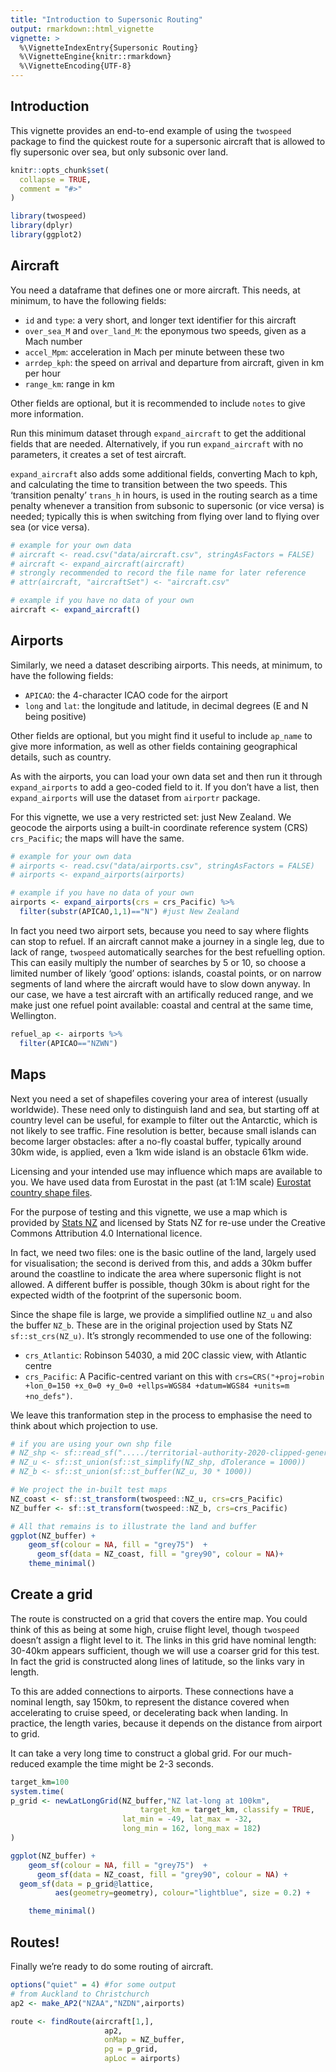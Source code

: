 ```yaml
---
title: "Introduction to Supersonic Routing"
output: rmarkdown::html_vignette
vignette: >
  %\VignetteIndexEntry{Supersonic Routing}
  %\VignetteEngine{knitr::rmarkdown}
  %\VignetteEncoding{UTF-8}
---
```

## Introduction

This vignette provides an end-to-end example of using the `twospeed` package to find the quickest route for a supersonic aircraft that is allowed to fly supersonic over sea, but only subsonic over land.


```r
knitr::opts_chunk$set(
  collapse = TRUE,
  comment = "#>"
)
```

```r
library(twospeed)
library(dplyr)
library(ggplot2)

```


## Aircraft

You need a dataframe that defines one or more aircraft. This needs, at minimum, to have the following fields:

* `id` and `type`: a very short, and longer text identifier for this aircraft
* `over_sea_M` and `over_land_M`: the eponymous two speeds, given as a Mach number
* `accel_Mpm`: acceleration in Mach per minute between these two
* `arrdep_kph`: the speed on arrival and departure from aircraft, given in km per hour
* `range_km`: range in km

Other fields are optional, but it is recommended to include `notes` to give more information. 

Run this minimum dataset through `expand_aircraft` to get the additional fields that are needed. Alternatively, if you run `expand_aircraft` with no parameters, it creates a set of test aircraft. 

`expand_aircraft` also adds some additional fields, converting Mach to kph, and calculating the time to transition between the two speeds. This 'transition penalty' `trans_h` in hours, is used in the routing search as a time penalty whenever a transition from subsonic to supersonic (or vice versa) is needed; typically this is when switching from flying over land to flying over sea (or vice versa).


```r

# example for your own data
# aircraft <- read.csv("data/aircraft.csv", stringAsFactors = FALSE)
# aircraft <- expand_aircraft(aircraft)
# strongly recommended to record the file name for later reference
# attr(aircraft, "aircraftSet") <- "aircraft.csv"

# example if you have no data of your own
aircraft <- expand_aircraft()

```

## Airports

Similarly, we need a dataset describing airports. This needs, at minimum, to have the following fields:

* `APICAO`: the 4-character ICAO code for the airport
* `long` and `lat`: the longitude and latitude, in decimal degrees (E and N being positive)

Other fields are optional, but you might find it useful to include `ap_name` to give more information, as well as other fields containing geographical details, such as country. 

As with the airports, you can load your own data set and then run it through `expand_airports` to add a geo-coded field to it. If you don't have a list, then `expand_airports` will use the dataset from `airportr` package.

For this vignette, we use a very restricted set: just New Zealand. We geocode the airports using a built-in coordinate reference system (CRS) `crs_Pacific`; the maps will have the same.

```r

# example for your own data
# airports <- read.csv("data/airports.csv", stringAsFactors = FALSE)
# airports <- expand_airports(airports)

# example if you have no data of your own
airports <- expand_airports(crs = crs_Pacific) %>% 
  filter(substr(APICAO,1,1)=="N") #just New Zealand

```

In fact you need two airport sets, because you need to say where flights can stop to refuel. If an aircraft cannot make a journey in a single leg, due to lack of range, `twospeed` automatically searches for the best refuelling option. This can easily multiply the number of searches by 5 or 10, so choose a limited number of likely 'good' options: islands, coastal points, or on narrow segments of land where the aircraft would have to slow down anyway. In our case, we have a test aircraft with an artifically reduced range, and we make just one refuel point available: coastal and central at the same time, Wellington.

```r

refuel_ap <- airports %>% 
  filter(APICAO=="NZWN")

```

## Maps

Next you need a set of shapefiles covering your area of interest (usually worldwide). These need only to distinguish land and sea, but starting off at country level can be useful, for example to filter out the Antarctic, which is not likely to see traffic. Fine resolution is better, because small islands can become larger obstacles: after a no-fly coastal buffer, typically around 30km wide, is applied, even a 1km wide island is an obstacle 61km wide. 

Licensing and your intended use may influence which maps are available to you. We have used data from Eurostat in the past (at 1:1M scale) [Eurostat country shape files](https://ec.europa.eu/eurostat/web/gisco/geodata/reference-data/administrative-units-statistical-units/countries). 

For the purpose of testing and this vignette, we use a map which is provided by [Stats NZ](https://www.stats.govt.nz/information-releases/geographic-boundary-data-annual-release-as-at-1-january-2020) and licensed by Stats NZ for re-use under the Creative Commons Attribution 4.0 International licence. 

In fact, we need two files: one is the basic outline of the land, largely used for visualisation; the second is derived from this, and adds a 30km buffer around the coastline to indicate the area where supersonic flight is not allowed. A different buffer is possible, though 30km is about right for the expected width of the footprint of the supersonic boom.

Since the shape file is large, we provide a simplified outline `NZ_u` and also the buffer `NZ_b`. These are in the original projection used by Stats NZ `sf::st_crs(NZ_u)`. It's strongly recommended to use one of the following:

* `crs_Atlantic`: Robinson 54030, a mid 20C classic view, with Atlantic centre
* `crs_Pacific`: A Pacific-centred variant on this with `crs=CRS("+proj=robin +lon_0=150 +x_0=0 +y_0=0 +ellps=WGS84 +datum=WGS84 +units=m +no_defs")`.

We leave this tranformation step in the process to emphasise the need to think about which projection to use.

```r

# if you are using your own shp file 
# NZ_shp <- sf::read_sf("...../territorial-authority-2020-clipped-generalised.shp")
# NZ_u <- sf::st_union(sf::st_simplify(NZ_shp, dTolerance = 1000))
# NZ_b <- sf::st_union(sf::st_buffer(NZ_u, 30 * 1000))

# We project the in-built test maps
NZ_coast <- sf::st_transform(twospeed::NZ_u, crs=crs_Pacific)
NZ_buffer <- sf::st_transform(twospeed::NZ_b, crs=crs_Pacific)

# All that remains is to illustrate the land and buffer
ggplot(NZ_buffer) +
    geom_sf(colour = NA, fill = "grey75")  +
      geom_sf(data = NZ_coast, fill = "grey90", colour = NA)+
    theme_minimal()

```

## Create a grid

The route is constructed on a grid that covers the entire map. You could think of this as being at some high, cruise flight level, though `twospeed` doesn't assign a flight level to it. The links in this grid have nominal length: 30-40km appears sufficient, though we will use a coarser grid for this test. In fact the grid is constructed along lines of latitude, so the links vary in length.

To this are added connections to airports. These connections have a nominal length, say 150km, to represent the distance covered when accelerating to cruise speed, or decelerating back when landing. In practice, the length varies, because it depends on the distance from airport to grid.

It can take a very long time to construct a global grid. For our much-reduced example the time might be 2-3 seconds.

```r

target_km=100
system.time(
p_grid <- newLatLongGrid(NZ_buffer,"NZ lat-long at 100km",
                             target_km = target_km, classify = TRUE,
                         lat_min = -49, lat_max = -32, 
                         long_min = 162, long_max = 182)
)

ggplot(NZ_buffer) +
    geom_sf(colour = NA, fill = "grey75")  +
      geom_sf(data = NZ_coast, fill = "grey90", colour = NA) +
  geom_sf(data = p_grid@lattice,
          aes(geometry=geometry), colour="lightblue", size = 0.2) +

    theme_minimal()

```

## Routes!

Finally we're ready to do some routing of aircraft.

```r

options("quiet" = 4) #for some output
# from Auckland to Christchurch
ap2 <- make_AP2("NZAA","NZDN",airports)

route <- findRoute(aircraft[1,], 
                     ap2,
                     onMap = NZ_buffer, 
                     pg = p_grid, 
                     apLoc = airports)


```

